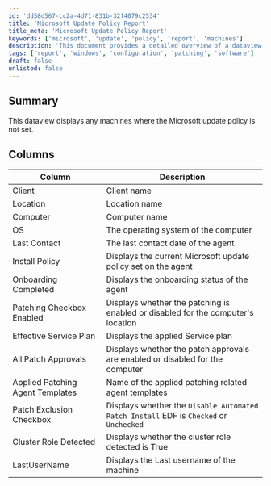 ```yaml
---
id: 'dd58d567-cc2a-4d71-831b-32f4079c2534'
title: 'Microsoft Update Policy Report'
title_meta: 'Microsoft Update Policy Report'
keywords: ['microsoft', 'update', 'policy', 'report', 'machines']
description: 'This document provides a detailed overview of a dataview that displays machines where the Microsoft update policy is not set, including various columns that provide insights into the client, location, computer details, and patching status.'
tags: ['report', 'windows', 'configuration', 'patching', 'software']
draft: false
unlisted: false
---
```

## Summary

This dataview displays any machines where the Microsoft update policy is not set.

## Columns

| Column                             | Description                                                                                     |
|------------------------------------|-------------------------------------------------------------------------------------------------|
| Client                             | Client name                                                                                    |
| Location                           | Location name                                                                                  |
| Computer                           | Computer name                                                                                  |
| OS                                 | The operating system of the computer                                                           |
| Last Contact                       | The last contact date of the agent                                                              |
| Install Policy                     | Displays the current Microsoft update policy set on the agent                                  |
| Onboarding Completed                | Displays the onboarding status of the agent                                                    |
| Patching Checkbox Enabled           | Displays whether the patching is enabled or disabled for the computer's location               |
| Effective Service Plan             | Displays the applied Service plan                                                                |
| All Patch Approvals                | Displays whether the patch approvals are enabled or disabled for the computer                  |
| Applied Patching Agent Templates    | Name of the applied patching related agent templates                                            |
| Patch Exclusion Checkbox           | Displays whether the `Disable Automated Patch Install` EDF is `Checked` or `Unchecked`         |
| Cluster Role Detected              | Displays whether the cluster role detected is True                                             |
| LastUserName                       | Displays the Last username of the machine                                                      |













